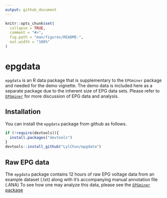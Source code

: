 ```yaml
---
output: github_document
---
```


<!-- README.md is generated from README.Rmd. Please edit that file -->

```r
knitr::opts_chunk$set(
  collapse = TRUE,
  comment = "#>",
  fig.path = "man/figures/README-",
  out.width = "100%"
)
```

# epgdata

<!-- badges: start -->
<!-- badges: end -->

`epgdata` is an R data package that is supplementary to the `EPGminer` package and needed for the demo vignette. The demo data is included here as a separate package due to the inherent size of EPG data sets. Please refer to [`EPGminer`](https://github.com/LylChun/EPGminer) for more discussion of EPG data and analysis.

## Installation

You can install the `epgdata` package from github as follows.

```r
if (!require(devtools)){
  install.packages("devtools")
}
devtools::install_github("LylChun/epgdata")
```

## Raw EPG data
The `epgdata` package contains 12 hours of raw EPG voltage data from an example dataset (.txt) along with it's accompanying manual annotation file (.ANA) To see how one may analyze this data, please see the [`EPGminer` package](https://github.com/LylChun/EPGminer) 

